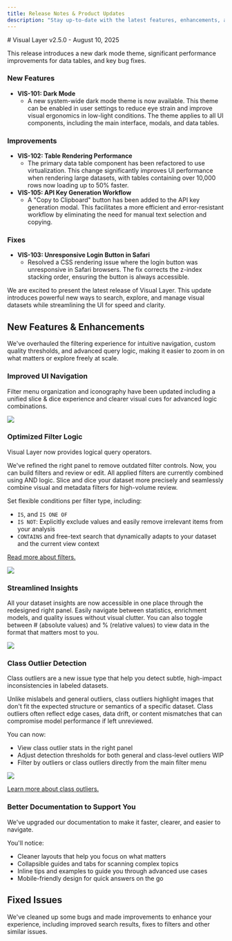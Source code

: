 ```yaml
---
title: Release Notes & Product Updates
description: "Stay up-to-date with the latest features, enhancements, and bug fixes in Visual Layer. This page provides a comprehensive changelog of all product updates."
---
```

<Update label="2025-08-10" >
# Visual Layer v2.5.0 - August 10, 2025

This release introduces a new dark mode theme, significant performance improvements for data tables, and key bug fixes.

### New Features

*   **VIS-101: Dark Mode**
    *   A new system-wide dark mode theme is now available. This theme can be enabled in user settings to reduce eye strain and improve visual ergonomics in low-light conditions. The theme applies to all UI components, including the main interface, modals, and data tables.

### Improvements

*   **VIS-102: Table Rendering Performance**
    *   The primary data table component has been refactored to use virtualization. This change significantly improves UI performance when rendering large datasets, with tables containing over 10,000 rows now loading up to 50% faster.
*   **VIS-105: API Key Generation Workflow**
    *   A "Copy to Clipboard" button has been added to the API key generation modal. This facilitates a more efficient and error-resistant workflow by eliminating the need for manual text selection and copying.

### Fixes

*   **VIS-103: Unresponsive Login Button in Safari**
    *   Resolved a CSS rendering issue where the login button was unresponsive in Safari browsers. The fix corrects the z-index stacking order, ensuring the button is always accessible.
</Update>

<Update label="2025-05-08" >
We are excited to present the latest release of Visual Layer. This update introduces powerful new ways to search, explore, and manage visual datasets while streamlining the UI for speed and clarity.

## New Features & Enhancements

We've overhauled the filtering experience for intuitive navigation, custom quality thresholds, and advanced query logic, making it easier to zoom in on what matters or explore freely at scale.

### Improved UI Navigation

Filter menu organization and iconography have been updated including a unified slice & dice experience and clearer visual cues for advanced logic combinations.

<Frame>
  <img src="/images/highlight-filters-and-insights.png" />
</Frame>

### Optimized Filter Logic

Visual Layer now provides logical query operators. 

We've refined the right panel to remove outdated filter controls. Now, you can build filters and review or edit. All applied filters are currently combined using AND logic. Slice and dice your dataset more precisely and seamlessly combine visual and metadata filters for high-volume review. 

Set flexible conditions per filter type, including:

* `IS`, and `IS ONE OF`
* `IS NOT`: Explicitly exclude values and easily remove irrelevant items from your analysis
* `CONTAINS` and free-text search that dynamically adapts to your dataset and the current view context

[Read more about filters.](/docs/exploring-datasets/filter-dataset)

<Frame>
  <img src="/images/filters-operators-2.png" />
</Frame>

### Streamlined Insights 

All your dataset insights are now accessible in one place through the redesigned right panel. Easily navigate between statistics, enrichment models, and quality issues without visual clutter. You can also toggle between # (absolute values) and % (relative values) to view data in the format that matters most to you.

<Frame>
  <img src="/images/issues-toggle.gif" />
</Frame>

### Class Outlier Detection

Class outliers are a new issue type that help you detect subtle, high-impact inconsistencies in labeled datasets.

Unlike mislabels and general outliers, class outliers highlight images that don't fit the expected structure or semantics of a specific dataset. Class outliers often reflect edge cases, data drift, or content mismatches that can compromise model performance if left unreviewed.

You can now:

* View class outlier stats in the right panel
* Adjust detection thresholds for both general and class-level outliers WIP
* Filter by outliers or class outliers directly from the main filter menu

<Frame>
  <img src="/images/filters-outliers-classoutliers.png" />
</Frame>

[Learn more about class outliers.](/docs/exploring-datasets/class-outlier)

### Better Documentation to Support You

We've upgraded our documentation to make it faster, clearer, and easier to navigate. 

You'll notice:

* Cleaner layouts that help you focus on what matters
* Collapsible guides and tabs for scanning complex topics
* Inline tips and examples to guide you through advanced use cases
* Mobile-friendly design for quick answers on the go

## Fixed Issues

We've cleaned up some bugs and made improvements to enhance your experience, including improved search results, fixes to filters and other similar issues.
</Update>